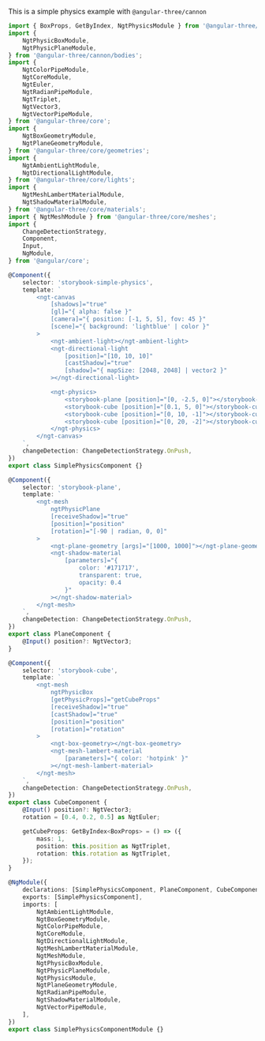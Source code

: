 This is a simple physics example with `@angular-three/cannon`

```ts
import { BoxProps, GetByIndex, NgtPhysicsModule } from '@angular-three/cannon';
import {
    NgtPhysicBoxModule,
    NgtPhysicPlaneModule,
} from '@angular-three/cannon/bodies';
import {
    NgtColorPipeModule,
    NgtCoreModule,
    NgtEuler,
    NgtRadianPipeModule,
    NgtTriplet,
    NgtVector3,
    NgtVectorPipeModule,
} from '@angular-three/core';
import {
    NgtBoxGeometryModule,
    NgtPlaneGeometryModule,
} from '@angular-three/core/geometries';
import {
    NgtAmbientLightModule,
    NgtDirectionalLightModule,
} from '@angular-three/core/lights';
import {
    NgtMeshLambertMaterialModule,
    NgtShadowMaterialModule,
} from '@angular-three/core/materials';
import { NgtMeshModule } from '@angular-three/core/meshes';
import {
    ChangeDetectionStrategy,
    Component,
    Input,
    NgModule,
} from '@angular/core';

@Component({
    selector: 'storybook-simple-physics',
    template: `
        <ngt-canvas
            [shadows]="true"
            [gl]="{ alpha: false }"
            [camera]="{ position: [-1, 5, 5], fov: 45 }"
            [scene]="{ background: 'lightblue' | color }"
        >
            <ngt-ambient-light></ngt-ambient-light>
            <ngt-directional-light
                [position]="[10, 10, 10]"
                [castShadow]="true"
                [shadow]="{ mapSize: [2048, 2048] | vector2 }"
            ></ngt-directional-light>

            <ngt-physics>
                <storybook-plane [position]="[0, -2.5, 0]"></storybook-plane>
                <storybook-cube [position]="[0.1, 5, 0]"></storybook-cube>
                <storybook-cube [position]="[0, 10, -1]"></storybook-cube>
                <storybook-cube [position]="[0, 20, -2]"></storybook-cube>
            </ngt-physics>
        </ngt-canvas>
    `,
    changeDetection: ChangeDetectionStrategy.OnPush,
})
export class SimplePhysicsComponent {}

@Component({
    selector: 'storybook-plane',
    template: `
        <ngt-mesh
            ngtPhysicPlane
            [receiveShadow]="true"
            [position]="position"
            [rotation]="[-90 | radian, 0, 0]"
        >
            <ngt-plane-geometry [args]="[1000, 1000]"></ngt-plane-geometry>
            <ngt-shadow-material
                [parameters]="{
                    color: '#171717',
                    transparent: true,
                    opacity: 0.4
                }"
            ></ngt-shadow-material>
        </ngt-mesh>
    `,
    changeDetection: ChangeDetectionStrategy.OnPush,
})
export class PlaneComponent {
    @Input() position?: NgtVector3;
}

@Component({
    selector: 'storybook-cube',
    template: `
        <ngt-mesh
            ngtPhysicBox
            [getPhysicProps]="getCubeProps"
            [receiveShadow]="true"
            [castShadow]="true"
            [position]="position"
            [rotation]="rotation"
        >
            <ngt-box-geometry></ngt-box-geometry>
            <ngt-mesh-lambert-material
                [parameters]="{ color: 'hotpink' }"
            ></ngt-mesh-lambert-material>
        </ngt-mesh>
    `,
    changeDetection: ChangeDetectionStrategy.OnPush,
})
export class CubeComponent {
    @Input() position?: NgtVector3;
    rotation = [0.4, 0.2, 0.5] as NgtEuler;

    getCubeProps: GetByIndex<BoxProps> = () => ({
        mass: 1,
        position: this.position as NgtTriplet,
        rotation: this.rotation as NgtTriplet,
    });
}

@NgModule({
    declarations: [SimplePhysicsComponent, PlaneComponent, CubeComponent],
    exports: [SimplePhysicsComponent],
    imports: [
        NgtAmbientLightModule,
        NgtBoxGeometryModule,
        NgtColorPipeModule,
        NgtCoreModule,
        NgtDirectionalLightModule,
        NgtMeshLambertMaterialModule,
        NgtMeshModule,
        NgtPhysicBoxModule,
        NgtPhysicPlaneModule,
        NgtPhysicsModule,
        NgtPlaneGeometryModule,
        NgtRadianPipeModule,
        NgtShadowMaterialModule,
        NgtVectorPipeModule,
    ],
})
export class SimplePhysicsComponentModule {}
```
